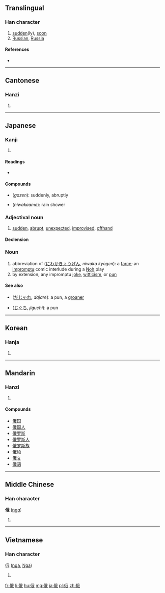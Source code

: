 ==Translingual==

===Han character===
{{Han char|rn=9|rad=人|as=07|sn=9|four=2325<sub>0</sub>|canj=人竹手戈 (OHQI)}}

# [[sudden]](ly), [[soon]]
# [[Russian]], [[Russia]]

====References====
* {{Han ref|kx=0104.060|dkj=00665|dj=0220.060|hdz=10162.140|uh=4FC4|ud=20420|bh=AB58|bd=43864}}

----

==Cantonese==

===Hanzi===
{{yue-hanzi|jyut=|y=ngo5}}

# {{defn|lang=yue|sort=人07}}

----

==Japanese==

===Kanji===
{{ja-kanji|grade=|rs=人07}}

# {{defn|lang=ja|sort=人07}}

====Readings====
* {{ja-readings|on=[[が]] (''ga'')|kun=[[にわか]] (''niwaka'')}}

====Compounds====
* {{l|ja|俄然}} (''gazen''): suddenly, abruptly
* {{l|ja|俄雨}} (''niwakaame''): rain shower

===Adjectival noun===
{{ja-adj|k|decl=な|rom=niwaka|hira=にわか}} 

# [[sudden]], [[abrupt]], [[unexpected]], [[improvised]], [[offhand]]

====Declension====
{{ja-na|俄|にわか|niwaka}}

===Noun===
{{ja-noun|k|hira=にわか|rom=niwaka}}

# abbreviation of {{l|ja|俄狂言}} ([[にわかきょうげん]], ''niwaka kyōgen''): a [[farce]]; an [[impromptu]] comic interlude during a [[Noh]] play
# by extension, any impromptu [[joke]], [[witticism]], or [[pun]]

====See also====
* {{l|ja|駄洒落}} ([[だじゃれ]], ''dajare''): a pun, a [[groaner]]
* {{l|ja|地口}} ([[じぐち]], ''jiguchi''): a pun

----

==Korean==

===Hanja===
{{ko-hanja|hangeul=아|rv=a|mr=a}}

# {{defn|lang=ko|sort=人07}}

----

==Mandarin==

===Hanzi===
{{cmn-hanzi|pin=[[é]] ([[e2]])|wg=o<sup>2</sup>}}

# {{defn|lang=cmn|sort=人07}}

====Compounds====
* [[俄国]]
* [[俄国人]]
* [[俄罗斯]]
* [[俄罗斯人]]
* [[俄罗斯族]]
* [[俄顷]]
* [[俄文]]
* [[俄语]]

----

==Middle Chinese==

===Han character===
'''俄''' ([[ngɑ]])<!--note: the vowel "ɑ" is an IPA symbol, and is not the same as the vowel "a"-->

# {{defn|lang=zhx-mid|sort=人07}}

----

==Vietnamese==

===Han character===
俄 ([[nga]], [[Nga]])

# {{defn|lang=vi|sort=人07}}

[[fr:俄]]
[[li:俄]]
[[hu:俄]]
[[mg:俄]]
[[ja:俄]]
[[pl:俄]]
[[zh:俄]]